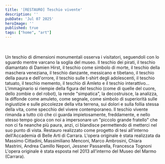 ```yaml
---
title: '[RESTAURO] Teschio vivente'
description: ''
pubDate: 'Jul 07 2025'
heroImage: ''
published: true
tags: ["home", "art"]
---
```



<IframeWithShadow 
  src="
    https://player.vimeo.com/video/1126554997?badge=0&amp;autopause=0&amp;player_id=0&amp;app_id=58479&amp;autoplay=1&amp;muted=1&amp;loop=1
  " 
  alt="Living skull" 
/>

<br />
<br />

<Paragraph>
Un teschio di dimensioni monumentali osserva i visitatori, seguendoli con lo sguardo mentre varcano la soglia del museo. Il teschio dei pirati, il teschio diamantato di Damien Hirst, il teschio come simbolo di morte, il teschio della maschera veneziana, il teschio danzante, messicano e tibetano, il teschio della paura e dell'orrore, il teschio sulle t-shirt degli adolescenti, il teschio tatuato, il teschio memento, il teschio di Amleto e il teschio interattivo…
</Paragraph>
<Paragraph>
L'immaginario si riempie della figura del teschio (come di quelle del cuore, dello zombie o del robot), la rende "simpatica", la decostruisce, la analizza, la diffonde come amuleto, come segnale, come simbolo di superiorità sulle ingiustizie e sulle piccolezze della vita terrena, sui dolori e sulla follia stessa della vita, come specchio del vivere contemporaneo. Il teschio vivente rimanda a tutto ciò che ci guarda impietosamente, freddamente, e nello stesso tempo gioca con noi a impersonare un "piccolo grande fratello" che non ci fa neanche più paura, anzi, ci blandisce permettendo di metterci nel suo punto di vista.
</Paragraph>
<Paragraph>
Restauro realizzato come progetto di tesi all'interno dell'Accademia di Belle Arti di Carrara. L'opera originale è stata realizzata da Massimo Cittadini, Massimiliano Menconi, Marco Ambrosini, Chiara Mastrini, Andrea Camillo Nepori, Jessner Passarella, Francesca Tognoni L'opera originale è stata esposta nel 2013 all'interno del Museo del Marmo (Carrara).
</Paragraph>
